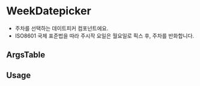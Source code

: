 
<Meta of={WeekDatepickerStories} />

# WeekDatepicker

- 주차를 선택하는 데이트피커 컴포넌트에요.
- ISO8601 국제 표준법을 따라 주시작 요일은 월요일로 픽스 후, 주차를 반화합니다.

<Canvas of={WeekDatepickerStories.Playground} />


## ArgsTable

<ArgsTable of={WeekDatepicker} />

## Usage


